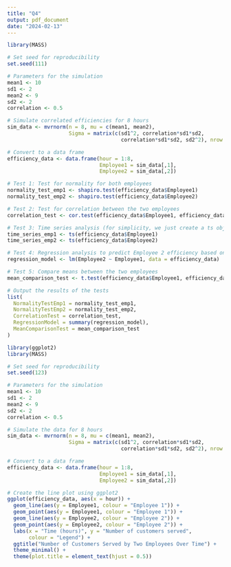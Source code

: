 ```yaml
---
title: "Q4"
output: pdf_document
date: "2024-02-13"
---
```

```r
library(MASS)

# Set seed for reproducibility
set.seed(111)

# Parameters for the simulation
mean1 <- 10
sd1 <- 2
mean2 <- 9
sd2 <- 2
correlation <- 0.5

# Simulate correlated efficiencies for 8 hours
sim_data <- mvrnorm(n = 8, mu = c(mean1, mean2), 
                    Sigma = matrix(c(sd1^2, correlation*sd1*sd2, 
                                     correlation*sd1*sd2, sd2^2), nrow = 2))

# Convert to a data frame
efficiency_data <- data.frame(hour = 1:8, 
                              Employee1 = sim_data[,1], 
                              Employee2 = sim_data[,2])

# Test 1: Test for normality for both employees
normality_test_emp1 <- shapiro.test(efficiency_data$Employee1)
normality_test_emp2 <- shapiro.test(efficiency_data$Employee2)

# Test 2: Test for correlation between the two employees
correlation_test <- cor.test(efficiency_data$Employee1, efficiency_data$Employee2)

# Test 3: Time series analysis (for simplicity, we just create a ts object here)
time_series_emp1 <- ts(efficiency_data$Employee1)
time_series_emp2 <- ts(efficiency_data$Employee2)

# Test 4: Regression analysis to predict Employee 2 efficiency based on Employee 1
regression_model <- lm(Employee2 ~ Employee1, data = efficiency_data)

# Test 5: Compare means between the two employees
mean_comparison_test <- t.test(efficiency_data$Employee1, efficiency_data$Employee2)

# Output the results of the tests
list(
  NormalityTestEmp1 = normality_test_emp1,
  NormalityTestEmp2 = normality_test_emp2,
  CorrelationTest = correlation_test,
  RegressionModel = summary(regression_model),
  MeanComparisonTest = mean_comparison_test
)
```
```r
library(ggplot2)
library(MASS)

# Set seed for reproducibility
set.seed(123)

# Parameters for the simulation
mean1 <- 10
sd1 <- 2
mean2 <- 9
sd2 <- 2
correlation <- 0.5

# Simulate the data for 8 hours
sim_data <- mvrnorm(n = 8, mu = c(mean1, mean2), 
                    Sigma = matrix(c(sd1^2, correlation*sd1*sd2, 
                                     correlation*sd1*sd2, sd2^2), nrow = 2))

# Convert to a data frame
efficiency_data <- data.frame(hour = 1:8, 
                              Employee1 = sim_data[,1], 
                              Employee2 = sim_data[,2])

# Create the line plot using ggplot2
ggplot(efficiency_data, aes(x = hour)) +
  geom_line(aes(y = Employee1, colour = "Employee 1")) +
  geom_point(aes(y = Employee1, colour = "Employee 1")) +
  geom_line(aes(y = Employee2, colour = "Employee 2")) +
  geom_point(aes(y = Employee2, colour = "Employee 2")) +
  labs(x = "Time (hours)", y = "Number of customers served", 
       colour = "Legend") +
  ggtitle("Number of Customers Served by Two Employees Over Time") +
  theme_minimal() +
  theme(plot.title = element_text(hjust = 0.5))
```

